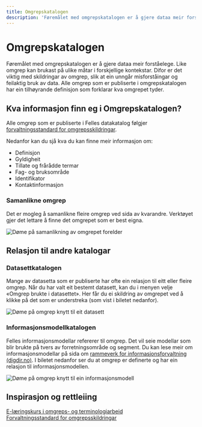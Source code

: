 ```yaml
---
title: Omgrepskatalogen
description: 'Føremålet med omgrepskatalogen er å gjere dataa meir forståelege.'
---
```


# Omgrepskatalogen

<Ingress>
    Føremålet med omgrepskatalogen er å gjere dataa meir forståelege. Like omgrep kan brukast på ulike måtar i forskjellige kontekstar. Difor er det viktig med skildringar av omgrep, slik at ein unngår misforståingar og feilaktig bruk av data. Alle omgrep som er publiserte i omgrepskatalogen har ein tilhøyrande definisjon som forklarar kva omgrepet tyder.
</Ingress>

<CatalogPromo
    text='Ønskjer du å søkje i omgreps-katalogen?'
    button='Finn omgrep →'
    link='/concepts'
/>

## Kva informasjon finn eg i Omgrepskatalogen?

Alle omgrep som er publiserte i Felles datakatalog følgjer [forvaltningsstandard for omgrepsskildringar](https://data.norge.no/specification/skos-ap-no-begrep/).

Nedanfor kan du sjå kva du kan finne meir informasjon om:

-   Definisjon
-   Gyldigheit
-   Tillate og frårådde termar
-   Fag- og bruksområde
-   Identifikator
-   Kontaktinformasjon

### Samanlikne omgrep

Det er mogleg å samanlikne fleire omgrep ved sida av kvarandre. Verktøyet gjer det lettare å finne det omgrepet som er best eigna.

![Døme på samanlikning av omgrepet forelder](https://cms.fellesdatakatalog.digdir.no/uploads/Begrep_foreldre_sammenligning_b674379fd8.png)

## Relasjon til andre katalogar

### Datasettkatalogen

Mange av datasetta som er publiserte har ofte ein relasjon til eitt eller fleire omgrep. Når du har valt eit bestemt datasett, kan du i menyen velje «Omgrep brukte i datasettet». Her får du ei skildring av omgrepet ved å klikke på det som er understreka (som vist i biletet nedanfor).

![Døme på omgrep knytt til eit datasett](https://cms.fellesdatakatalog.digdir.no/uploads/Begrep_brukt_datasett_e4ce9ea65e_9f73f0a214.png)

### Informasjonsmodellkatalogen

Felles informasjonsmodellar refererer til omgrep. Det vil seie modellar som blir brukte på tvers av forretningsområde og segment. Du kan lese meir om informasjonsmodellar på sida om [rammeverk for informasjonsforvaltning (digdir.no)](https://www.digdir.no/informasjonsforvaltning/rammeverk-informasjonsforvaltning/3626). I biletet nedanfor ser du at omgrep er definerte og har ein relasjon til informasjonsmodellen.

![Døme på omgrep knytt til ein informasjonsmodell](https://cms.fellesdatakatalog.digdir.no/uploads/Begrep_brukt_informasjonsmodell_9225799369.png)

## Inspirasjon og rettleiing

[E-læringskurs i omgreps- og terminologiarbeid](https://www.digdir.no/informasjonsforvaltning/begrip-begrepene/1470)  
[Forvaltningsstandard for omgrepsskildringar](https://data.norge.no/specification/skos-ap-no-begrep/)
